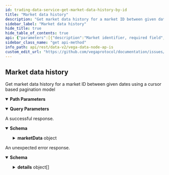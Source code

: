 ```yaml
---
id: trading-data-service-get-market-data-history-by-id
title: "Market data history"
description: "Get market data history for a market ID between given dates using a cursor based pagination model"
sidebar_label: "Market data history"
hide_title: true
hide_table_of_contents: true
api: {"parameters":[{"description":"Market identifier, required field","in":"path","name":"marketId","required":true,"schema":{"type":"string"}},{"description":"Optional Unix time in nanoseconds.","in":"query","name":"startTimestamp","required":false,"schema":{"format":"int64","type":"string"}},{"description":"Optional Unix time in nanoseconds.","in":"query","name":"endTimestamp","required":false,"schema":{"format":"int64","type":"string"}},{"in":"query","name":"pagination.first","required":false,"schema":{"format":"int32","type":"integer"}},{"in":"query","name":"pagination.after","required":false,"schema":{"type":"string"}},{"in":"query","name":"pagination.last","required":false,"schema":{"format":"int32","type":"integer"}},{"in":"query","name":"pagination.before","required":false,"schema":{"type":"string"}},{"description":"Newest records first, older records last, default is true.","in":"query","name":"pagination.newestFirst","required":false,"schema":{"type":"boolean"}},{"description":"Skip the number of records specified, default is 0.","in":"query","name":"offsetPagination.skip","required":false,"schema":{"format":"uint64","type":"string"}},{"description":"Limit the number of returned records to the value specified, default is 50.","in":"query","name":"offsetPagination.limit","required":false,"schema":{"format":"uint64","type":"string"}},{"description":"Descending reverses the order of the records returned,\ndefault is true, if false the results will be returned in ascending order.","in":"query","name":"offsetPagination.descending","required":false,"schema":{"type":"boolean"}}],"responses":{"200":{"content":{"application/json":{"schema":{"properties":{"marketData":{"title":"The list of market data history with the corresponding page information","properties":{"edges":{"items":{"properties":{"cursor":{"title":"Cursor that can be used to fetch further pages","type":"string"},"node":{"title":"'MarketData'","properties":{"auctionEnd":{"format":"int64","title":"Time in seconds until the end of the auction (zero if currently not in auction period)","type":"string"},"auctionStart":{"format":"int64","title":"Time until next auction, or start time of the current auction if market is in auction period","type":"string"},"bestBidPrice":{"description":"Highest price level on an order book for buy orders, as an integer, for example `123456` is a correctly\nformatted price of `1.23456` assuming market configured to 5 decimal places\nThis field is an unsigned integer passed as a string and needs to be scaled using the market's decimal places.","type":"string"},"bestBidVolume":{"description":"Aggregated volume being bid at the best bid price\nThis field is an unsigned integer passed as a string and needs to be scaled using the market's position decimal places.","format":"uint64","type":"string"},"bestOfferPrice":{"description":"Lowest price level on an order book for offer orders\nThis field is an unsigned integer passed as a string and needs to be scaled using the market's decimal places.","type":"string"},"bestOfferVolume":{"description":"Aggregated volume being offered at the best offer price, as an integer, for example `123456` is a correctly\nformatted price of `1.23456` assuming market configured to 5 decimal places\nThis field is an unsigned integer passed as a string and needs to be scaled using the market's position decimal places.","format":"uint64","type":"string"},"bestStaticBidPrice":{"description":"Highest price on the order book for buy orders not including pegged orders\nThis field is an unsigned integer passed as a string and needs to be scaled using the market's decimal places.","type":"string"},"bestStaticBidVolume":{"description":"Total volume at the best static bid price excluding pegged orders\nThis field is an unsigned integer passed as a string and needs to be scaled using the market's position decimal places.","format":"uint64","type":"string"},"bestStaticOfferPrice":{"description":"Lowest price on the order book for sell orders not including pegged orders\nThis field is an unsigned integer passed as a string and needs to be scaled using the market's decimal places.","type":"string"},"bestStaticOfferVolume":{"description":"Total volume at the best static offer price, excluding pegged orders\nThis field is an unsigned integer passed as a string and needs to be scaled using the market's position decimal places.","format":"uint64","type":"string"},"extensionTrigger":{"title":"When a market auction is extended, this field indicates what caused the extension","default":"AUCTION_TRIGGER_UNSPECIFIED","description":"- AUCTION_TRIGGER_UNSPECIFIED: Default value for AuctionTrigger, no auction triggered\n - AUCTION_TRIGGER_BATCH: Batch auction\n - AUCTION_TRIGGER_OPENING: Opening auction\n - AUCTION_TRIGGER_PRICE: Price monitoring trigger\n - AUCTION_TRIGGER_LIQUIDITY: Deprecated\n - AUCTION_TRIGGER_LIQUIDITY_TARGET_NOT_MET: Liquidity auction due to not enough committed liquidity\n - AUCTION_TRIGGER_UNABLE_TO_DEPLOY_LP_ORDERS: Liquidity auction due to not being able to deploy LP orders because there's nothing to peg on one or both sides of the book","enum":["AUCTION_TRIGGER_UNSPECIFIED","AUCTION_TRIGGER_BATCH","AUCTION_TRIGGER_OPENING","AUCTION_TRIGGER_PRICE","AUCTION_TRIGGER_LIQUIDITY","AUCTION_TRIGGER_LIQUIDITY_TARGET_NOT_MET","AUCTION_TRIGGER_UNABLE_TO_DEPLOY_LP_ORDERS"],"type":"string"},"indicativePrice":{"description":"Indicative price (zero if not in auction)\nThis field is an unsigned integer passed as a string and needs to be scaled using the market's decimal places.","type":"string"},"indicativeVolume":{"description":"Indicative volume (zero if not in auction)\nThis field is an unsigned integer passed as a string and needs to be scaled using the market's position decimal places.","format":"uint64","type":"string"},"lastTradedPrice":{"description":"Last traded price of the market\nThis field is an unsigned integer passed as a string and needs to be scaled using the market's decimal places.","type":"string"},"liquidityProviderFeeShare":{"items":{"properties":{"averageEntryValuation":{"title":"The average entry valuation of the liquidity provider for the market","type":"string"},"averageScore":{"title":"The average liquidity score","type":"string"},"equityLikeShare":{"title":"The share own by this liquidity provider (float)","type":"string"},"party":{"title":"The liquidity provider party id","type":"string"}},"title":"The equity like share of liquidity fee for each liquidity provider","type":"object"},"title":"the equity like share of liquidity fee for each liquidity provider","type":"array"},"markPrice":{"description":"Mark price, as an integer, for example `123456` is a correctly\nformatted price of `1.23456` assuming market configured to 5 decimal places\nThis field is an unsigned integer passed as a string and needs to be scaled using the market's decimal places.","type":"string"},"market":{"title":"Market identifier for the data","type":"string"},"marketState":{"title":"The current state of the market","default":"STATE_UNSPECIFIED","description":"- STATE_UNSPECIFIED: Default value, invalid\n - STATE_PROPOSED: The governance proposal valid and accepted\n - STATE_REJECTED: Outcome of governance votes is to reject the market\n - STATE_PENDING: Governance vote passes/wins\n - STATE_CANCELLED: Market triggers cancellation condition or governance\nvotes to close before market becomes Active\n - STATE_ACTIVE: Enactment date reached and usual auction exit checks pass\n - STATE_SUSPENDED: Price monitoring or liquidity monitoring trigger\n - STATE_CLOSED: Governance vote to close (Not currently implemented)\n - STATE_TRADING_TERMINATED: Defined by the product (i.e. from a product parameter,\nspecified in market definition, giving close date/time)\n - STATE_SETTLED: Settlement triggered and completed as defined by product","enum":["STATE_UNSPECIFIED","STATE_PROPOSED","STATE_REJECTED","STATE_PENDING","STATE_CANCELLED","STATE_ACTIVE","STATE_SUSPENDED","STATE_CLOSED","STATE_TRADING_TERMINATED","STATE_SETTLED"],"type":"string"},"marketTradingMode":{"title":"The current trading mode for the market","default":"TRADING_MODE_UNSPECIFIED","description":"- TRADING_MODE_UNSPECIFIED: Default value, this is invalid\n - TRADING_MODE_CONTINUOUS: Normal trading\n - TRADING_MODE_BATCH_AUCTION: Auction trading (FBA)\n - TRADING_MODE_OPENING_AUCTION: Opening auction\n - TRADING_MODE_MONITORING_AUCTION: Auction triggered by monitoring\n - TRADING_MODE_NO_TRADING: No trading is allowed","enum":["TRADING_MODE_UNSPECIFIED","TRADING_MODE_CONTINUOUS","TRADING_MODE_BATCH_AUCTION","TRADING_MODE_OPENING_AUCTION","TRADING_MODE_MONITORING_AUCTION","TRADING_MODE_NO_TRADING"],"type":"string"},"marketValueProxy":{"title":"the market value proxy","type":"string"},"midPrice":{"description":"Arithmetic average of the best bid price and best offer price, as an integer, for example `123456` is a correctly\nformatted price of `1.23456` assuming market configured to 5 decimal places\nThis field is an unsigned integer passed as a string and needs to be scaled using the market's decimal places.","type":"string"},"nextMarkToMarket":{"format":"int64","title":"next MTM timestamp","type":"string"},"openInterest":{"description":"The sum of the size of all positions greater than zero on the market\nThis field is an unsigned integer passed as a string and needs to be scaled using the market's position decimal places.","format":"uint64","type":"string"},"priceMonitoringBounds":{"items":{"properties":{"maxValidPrice":{"description":"Maximum price that isn't currently breaching the specified price monitoring trigger\nThis field is an unsigned integer passed as a string and needs to be scaled using the market's decimal places.","type":"string"},"minValidPrice":{"description":"Minimum price that isn't currently breaching the specified price monitoring trigger\nThis field is an unsigned integer passed as a string and needs to be scaled using the market's decimal places.","type":"string"},"referencePrice":{"description":"Reference price used to calculate the valid price range\nThis field is an unsigned integer passed as a string and needs to be scaled using the market's decimal places.","type":"string"},"trigger":{"properties":{"auctionExtension":{"format":"int64","title":"Price monitoring auction extension duration in seconds should the price\nbreach its theoretical level over the specified horizon at the specified\nprobability level","type":"string"},"horizon":{"format":"int64","title":"Price monitoring projection horizon τ in seconds","type":"string"},"probability":{"title":"Price monitoring probability level p","type":"string"}},"title":"PriceMonitoringTrigger holds together price projection horizon τ, probability level p, and auction extension duration","type":"object"}},"title":"Represents a list of valid (at the current timestamp) price ranges per associated trigger","type":"object"},"title":"One or more price monitoring bounds for the current timestamp","type":"array"},"staticMidPrice":{"description":"Arithmetic average of the best static bid price and best static offer price\nThis field is an unsigned integer passed as a string and needs to be scaled using the market's decimal places.","type":"string"},"suppliedStake":{"description":"Available stake for the given market\nThis field is an unsigned integer passed as a string and needs to be scaled using the settlement asset's decimal places.","type":"string"},"targetStake":{"description":"Targeted stake for the given market\nThis field is an unsigned integer passed as a string and needs to be scaled using the settlement asset's decimal places.","type":"string"},"timestamp":{"format":"int64","title":"Timestamp at which this mark price was relevant, in nanoseconds since the epoch","type":"string"},"trigger":{"title":"When a market is in an auction trading mode, this field indicates what triggered the auction","default":"AUCTION_TRIGGER_UNSPECIFIED","description":"- AUCTION_TRIGGER_UNSPECIFIED: Default value for AuctionTrigger, no auction triggered\n - AUCTION_TRIGGER_BATCH: Batch auction\n - AUCTION_TRIGGER_OPENING: Opening auction\n - AUCTION_TRIGGER_PRICE: Price monitoring trigger\n - AUCTION_TRIGGER_LIQUIDITY: Deprecated\n - AUCTION_TRIGGER_LIQUIDITY_TARGET_NOT_MET: Liquidity auction due to not enough committed liquidity\n - AUCTION_TRIGGER_UNABLE_TO_DEPLOY_LP_ORDERS: Liquidity auction due to not being able to deploy LP orders because there's nothing to peg on one or both sides of the book","enum":["AUCTION_TRIGGER_UNSPECIFIED","AUCTION_TRIGGER_BATCH","AUCTION_TRIGGER_OPENING","AUCTION_TRIGGER_PRICE","AUCTION_TRIGGER_LIQUIDITY","AUCTION_TRIGGER_LIQUIDITY_TARGET_NOT_MET","AUCTION_TRIGGER_UNABLE_TO_DEPLOY_LP_ORDERS"],"type":"string"}},"type":"object"}},"title":"Represents the market data with corresponding cursor for it","type":"object"},"title":"List of market data chunks","type":"array"},"pageInfo":{"title":"Page information that is used for fetching further pages","properties":{"endCursor":{"title":"End cursor","type":"string"},"hasNextPage":{"title":"Indicator if there is a next page","type":"boolean"},"hasPreviousPage":{"title":"Indicator if there is a previous page","type":"boolean"},"startCursor":{"title":"Start cursor","type":"string"}},"type":"object"}},"type":"object"}},"title":"Response that is received when querying Market Data History","type":"object"}}},"description":"A successful response."},"default":{"content":{"application/json":{"schema":{"properties":{"code":{"format":"int32","type":"integer"},"details":{"items":{"additionalProperties":{},"properties":{"@type":{"type":"string"}},"type":"object"},"type":"array"},"message":{"type":"string"}},"type":"object"}}},"description":"An unexpected error response."}},"tags":["TradingDataService"],"description":"Get market data history for a market ID between given dates using a cursor based pagination model","operationId":"TradingDataService_GetMarketDataHistoryByID","method":"get","path":"/api/v2/market/data/{marketId}","servers":[{"url":"https://api.n07.testnet.vega.xyz","description":"n07 (data node)"},{"url":"https://api.n08.testnet.vega.xyz","description":"n08 (data node)"},{"url":"https://api.n09.testnet.vega.xyz","description":"n09 (data node)"}],"info":{"title":"Vega data node APIs","version":"v0.69.0"},"postman":{"name":"Market data history","description":{"content":"Get market data history for a market ID between given dates using a cursor based pagination model","type":"text/plain"},"url":{"path":["api","v2","market","data",":marketId"],"host":["{{baseUrl}}"],"query":[{"disabled":false,"description":{"content":"Optional Unix time in nanoseconds.","type":"text/plain"},"key":"startTimestamp","value":""},{"disabled":false,"description":{"content":"Optional Unix time in nanoseconds.","type":"text/plain"},"key":"endTimestamp","value":""},{"disabled":false,"key":"pagination.first","value":""},{"disabled":false,"key":"pagination.after","value":""},{"disabled":false,"key":"pagination.last","value":""},{"disabled":false,"key":"pagination.before","value":""},{"disabled":false,"description":{"content":"Newest records first, older records last, default is true.","type":"text/plain"},"key":"pagination.newestFirst","value":""},{"disabled":false,"description":{"content":"Skip the number of records specified, default is 0.","type":"text/plain"},"key":"offsetPagination.skip","value":""},{"disabled":false,"description":{"content":"Limit the number of returned records to the value specified, default is 50.","type":"text/plain"},"key":"offsetPagination.limit","value":""},{"disabled":false,"description":{"content":"Descending reverses the order of the records returned,\ndefault is true, if false the results will be returned in ascending order.","type":"text/plain"},"key":"offsetPagination.descending","value":""}],"variable":[{"disabled":false,"description":{"content":"(Required) Market identifier, required field","type":"text/plain"},"type":"any","value":"","key":"marketId"}]},"header":[{"key":"Accept","value":"application/json"}],"method":"GET"}}
sidebar_class_name: "get api-method"
info_path: api/rest/data-v2/vega-data-node-ap-is
custom_edit_url: "https://github.com/vegaprotocol/documentation/issues/new?labels=documentation&title=[Documentation] Requesting changes to 'Market data history' (trading-data-service-get-market-data-history-by-id)"
---
```



## Market data history



Get market data history for a market ID between given dates using a cursor based pagination model

<details style={{"marginBottom":"1rem"}} data-collapsed={false} open={true}><summary style={{}}><strong>Path Parameters</strong></summary><div><ul><ParamsItem className={"paramsItem"} param={{"description":"Market identifier, required field","in":"path","name":"marketId","required":true,"schema":{"type":"string"}}}></ParamsItem></ul></div></details><details style={{"marginBottom":"1rem"}} data-collapsed={false} open={true}><summary style={{}}><strong>Query Parameters</strong></summary><div><ul><ParamsItem className={"paramsItem"} param={{"description":"Optional Unix time in nanoseconds.","in":"query","name":"startTimestamp","required":false,"schema":{"format":"int64","type":"string"}}}></ParamsItem><ParamsItem className={"paramsItem"} param={{"description":"Optional Unix time in nanoseconds.","in":"query","name":"endTimestamp","required":false,"schema":{"format":"int64","type":"string"}}}></ParamsItem><ParamsItem className={"paramsItem"} param={{"in":"query","name":"pagination.first","required":false,"schema":{"format":"int32","type":"integer"}}}></ParamsItem><ParamsItem className={"paramsItem"} param={{"in":"query","name":"pagination.after","required":false,"schema":{"type":"string"}}}></ParamsItem><ParamsItem className={"paramsItem"} param={{"in":"query","name":"pagination.last","required":false,"schema":{"format":"int32","type":"integer"}}}></ParamsItem><ParamsItem className={"paramsItem"} param={{"in":"query","name":"pagination.before","required":false,"schema":{"type":"string"}}}></ParamsItem><ParamsItem className={"paramsItem"} param={{"description":"Newest records first, older records last, default is true.","in":"query","name":"pagination.newestFirst","required":false,"schema":{"type":"boolean"}}}></ParamsItem><ParamsItem className={"paramsItem"} param={{"description":"Skip the number of records specified, default is 0.","in":"query","name":"offsetPagination.skip","required":false,"schema":{"format":"uint64","type":"string"}}}></ParamsItem><ParamsItem className={"paramsItem"} param={{"description":"Limit the number of returned records to the value specified, default is 50.","in":"query","name":"offsetPagination.limit","required":false,"schema":{"format":"uint64","type":"string"}}}></ParamsItem><ParamsItem className={"paramsItem"} param={{"description":"Descending reverses the order of the records returned,\ndefault is true, if false the results will be returned in ascending order.","in":"query","name":"offsetPagination.descending","required":false,"schema":{"type":"boolean"}}}></ParamsItem></ul></div></details><div><ApiTabs><TabItem label={"200"} value={"200"}><div>

A successful response.

</div><div><MimeTabs schemaType={"response"}><TabItem label={"application/json"} value={"application/json"}><SchemaTabs><TabItem label={"Schema"} value={"Schema"}><details style={{}} data-collapsed={false} open={true}><summary style={{"textAlign":"left"}}><strong>Schema</strong></summary><div style={{"textAlign":"left","marginLeft":"1rem"}}></div><ul style={{"marginLeft":"1rem"}}><SchemaItem collapsible={true} className={"schemaItem"}><details style={{}}><summary style={{}}><strong>marketData</strong><span style={{"opacity":"0.6"}}> object</span></summary><div style={{"marginLeft":"1rem"}}><SchemaItem collapsible={true} className={"schemaItem"}><details style={{}}><summary style={{}}><strong>edges</strong><span style={{"opacity":"0.6"}}> object[]</span></summary><div style={{"marginLeft":"1rem"}}><SchemaItem collapsible={false} name={"cursor"} required={false} schemaDescription={undefined} schemaName={"Cursor that can be used to fetch further pages"} qualifierMessage={undefined} defaultValue={undefined}></SchemaItem><SchemaItem collapsible={true} className={"schemaItem"}><details style={{}}><summary style={{}}><strong>node</strong><span style={{"opacity":"0.6"}}> object</span></summary><div style={{"marginLeft":"1rem"}}><SchemaItem collapsible={false} name={"auctionEnd"} required={false} schemaDescription={undefined} schemaName={"int64"} qualifierMessage={undefined} defaultValue={undefined}></SchemaItem><SchemaItem collapsible={false} name={"auctionStart"} required={false} schemaDescription={undefined} schemaName={"int64"} qualifierMessage={undefined} defaultValue={undefined}></SchemaItem><SchemaItem collapsible={false} name={"bestBidPrice"} required={false} schemaDescription={"Highest price level on an order book for buy orders, as an integer, for example `123456` is a correctly\nformatted price of `1.23456` assuming market configured to 5 decimal places\nThis field is an unsigned integer passed as a string and needs to be scaled using the market's decimal places."} schemaName={"string"} qualifierMessage={undefined} defaultValue={undefined}></SchemaItem><SchemaItem collapsible={false} name={"bestBidVolume"} required={false} schemaDescription={"Aggregated volume being bid at the best bid price\nThis field is an unsigned integer passed as a string and needs to be scaled using the market's position decimal places."} schemaName={"uint64"} qualifierMessage={undefined} defaultValue={undefined}></SchemaItem><SchemaItem collapsible={false} name={"bestOfferPrice"} required={false} schemaDescription={"Lowest price level on an order book for offer orders\nThis field is an unsigned integer passed as a string and needs to be scaled using the market's decimal places."} schemaName={"string"} qualifierMessage={undefined} defaultValue={undefined}></SchemaItem><SchemaItem collapsible={false} name={"bestOfferVolume"} required={false} schemaDescription={"Aggregated volume being offered at the best offer price, as an integer, for example `123456` is a correctly\nformatted price of `1.23456` assuming market configured to 5 decimal places\nThis field is an unsigned integer passed as a string and needs to be scaled using the market's position decimal places."} schemaName={"uint64"} qualifierMessage={undefined} defaultValue={undefined}></SchemaItem><SchemaItem collapsible={false} name={"bestStaticBidPrice"} required={false} schemaDescription={"Highest price on the order book for buy orders not including pegged orders\nThis field is an unsigned integer passed as a string and needs to be scaled using the market's decimal places."} schemaName={"string"} qualifierMessage={undefined} defaultValue={undefined}></SchemaItem><SchemaItem collapsible={false} name={"bestStaticBidVolume"} required={false} schemaDescription={"Total volume at the best static bid price excluding pegged orders\nThis field is an unsigned integer passed as a string and needs to be scaled using the market's position decimal places."} schemaName={"uint64"} qualifierMessage={undefined} defaultValue={undefined}></SchemaItem><SchemaItem collapsible={false} name={"bestStaticOfferPrice"} required={false} schemaDescription={"Lowest price on the order book for sell orders not including pegged orders\nThis field is an unsigned integer passed as a string and needs to be scaled using the market's decimal places."} schemaName={"string"} qualifierMessage={undefined} defaultValue={undefined}></SchemaItem><SchemaItem collapsible={false} name={"bestStaticOfferVolume"} required={false} schemaDescription={"Total volume at the best static offer price, excluding pegged orders\nThis field is an unsigned integer passed as a string and needs to be scaled using the market's position decimal places."} schemaName={"uint64"} qualifierMessage={undefined} defaultValue={undefined}></SchemaItem><SchemaItem collapsible={false} name={"extensionTrigger"} required={false} schemaDescription={"- AUCTION_TRIGGER_UNSPECIFIED: Default value for AuctionTrigger, no auction triggered\n - AUCTION_TRIGGER_BATCH: Batch auction\n - AUCTION_TRIGGER_OPENING: Opening auction\n - AUCTION_TRIGGER_PRICE: Price monitoring trigger\n - AUCTION_TRIGGER_LIQUIDITY: Deprecated\n - AUCTION_TRIGGER_LIQUIDITY_TARGET_NOT_MET: Liquidity auction due to not enough committed liquidity\n - AUCTION_TRIGGER_UNABLE_TO_DEPLOY_LP_ORDERS: Liquidity auction due to not being able to deploy LP orders because there's nothing to peg on one or both sides of the book"} schemaName={"When a market auction is extended, this field indicates what caused the extension"} qualifierMessage={"**Possible values:** [`AUCTION_TRIGGER_UNSPECIFIED`, `AUCTION_TRIGGER_BATCH`, `AUCTION_TRIGGER_OPENING`, `AUCTION_TRIGGER_PRICE`, `AUCTION_TRIGGER_LIQUIDITY`, `AUCTION_TRIGGER_LIQUIDITY_TARGET_NOT_MET`, `AUCTION_TRIGGER_UNABLE_TO_DEPLOY_LP_ORDERS`]"} defaultValue={"AUCTION_TRIGGER_UNSPECIFIED"}></SchemaItem><SchemaItem collapsible={false} name={"indicativePrice"} required={false} schemaDescription={"Indicative price (zero if not in auction)\nThis field is an unsigned integer passed as a string and needs to be scaled using the market's decimal places."} schemaName={"string"} qualifierMessage={undefined} defaultValue={undefined}></SchemaItem><SchemaItem collapsible={false} name={"indicativeVolume"} required={false} schemaDescription={"Indicative volume (zero if not in auction)\nThis field is an unsigned integer passed as a string and needs to be scaled using the market's position decimal places."} schemaName={"uint64"} qualifierMessage={undefined} defaultValue={undefined}></SchemaItem><SchemaItem collapsible={false} name={"lastTradedPrice"} required={false} schemaDescription={"Last traded price of the market\nThis field is an unsigned integer passed as a string and needs to be scaled using the market's decimal places."} schemaName={"string"} qualifierMessage={undefined} defaultValue={undefined}></SchemaItem><SchemaItem collapsible={true} className={"schemaItem"}><details style={{}}><summary style={{}}><strong>liquidityProviderFeeShare</strong><span style={{"opacity":"0.6"}}> object[]</span></summary><div style={{"marginLeft":"1rem"}}><SchemaItem collapsible={false} name={"averageEntryValuation"} required={false} schemaDescription={undefined} schemaName={"The average entry valuation of the liquidity provider for the market"} qualifierMessage={undefined} defaultValue={undefined}></SchemaItem><SchemaItem collapsible={false} name={"averageScore"} required={false} schemaDescription={undefined} schemaName={"The average liquidity score"} qualifierMessage={undefined} defaultValue={undefined}></SchemaItem><SchemaItem collapsible={false} name={"equityLikeShare"} required={false} schemaDescription={undefined} schemaName={"The share own by this liquidity provider (float)"} qualifierMessage={undefined} defaultValue={undefined}></SchemaItem><SchemaItem collapsible={false} name={"party"} required={false} schemaDescription={undefined} schemaName={"The liquidity provider party id"} qualifierMessage={undefined} defaultValue={undefined}></SchemaItem></div></details></SchemaItem><SchemaItem collapsible={false} name={"markPrice"} required={false} schemaDescription={"Mark price, as an integer, for example `123456` is a correctly\nformatted price of `1.23456` assuming market configured to 5 decimal places\nThis field is an unsigned integer passed as a string and needs to be scaled using the market's decimal places."} schemaName={"string"} qualifierMessage={undefined} defaultValue={undefined}></SchemaItem><SchemaItem collapsible={false} name={"market"} required={false} schemaDescription={undefined} schemaName={"Market identifier for the data"} qualifierMessage={undefined} defaultValue={undefined}></SchemaItem><SchemaItem collapsible={false} name={"marketState"} required={false} schemaDescription={"- STATE_UNSPECIFIED: Default value, invalid\n - STATE_PROPOSED: The governance proposal valid and accepted\n - STATE_REJECTED: Outcome of governance votes is to reject the market\n - STATE_PENDING: Governance vote passes/wins\n - STATE_CANCELLED: Market triggers cancellation condition or governance\nvotes to close before market becomes Active\n - STATE_ACTIVE: Enactment date reached and usual auction exit checks pass\n - STATE_SUSPENDED: Price monitoring or liquidity monitoring trigger\n - STATE_CLOSED: Governance vote to close (Not currently implemented)\n - STATE_TRADING_TERMINATED: Defined by the product (i.e. from a product parameter,\nspecified in market definition, giving close date/time)\n - STATE_SETTLED: Settlement triggered and completed as defined by product"} schemaName={"The current state of the market"} qualifierMessage={"**Possible values:** [`STATE_UNSPECIFIED`, `STATE_PROPOSED`, `STATE_REJECTED`, `STATE_PENDING`, `STATE_CANCELLED`, `STATE_ACTIVE`, `STATE_SUSPENDED`, `STATE_CLOSED`, `STATE_TRADING_TERMINATED`, `STATE_SETTLED`]"} defaultValue={"STATE_UNSPECIFIED"}></SchemaItem><SchemaItem collapsible={false} name={"marketTradingMode"} required={false} schemaDescription={"- TRADING_MODE_UNSPECIFIED: Default value, this is invalid\n - TRADING_MODE_CONTINUOUS: Normal trading\n - TRADING_MODE_BATCH_AUCTION: Auction trading (FBA)\n - TRADING_MODE_OPENING_AUCTION: Opening auction\n - TRADING_MODE_MONITORING_AUCTION: Auction triggered by monitoring\n - TRADING_MODE_NO_TRADING: No trading is allowed"} schemaName={"The current trading mode for the market"} qualifierMessage={"**Possible values:** [`TRADING_MODE_UNSPECIFIED`, `TRADING_MODE_CONTINUOUS`, `TRADING_MODE_BATCH_AUCTION`, `TRADING_MODE_OPENING_AUCTION`, `TRADING_MODE_MONITORING_AUCTION`, `TRADING_MODE_NO_TRADING`]"} defaultValue={"TRADING_MODE_UNSPECIFIED"}></SchemaItem><SchemaItem collapsible={false} name={"marketValueProxy"} required={false} schemaDescription={undefined} schemaName={"the market value proxy"} qualifierMessage={undefined} defaultValue={undefined}></SchemaItem><SchemaItem collapsible={false} name={"midPrice"} required={false} schemaDescription={"Arithmetic average of the best bid price and best offer price, as an integer, for example `123456` is a correctly\nformatted price of `1.23456` assuming market configured to 5 decimal places\nThis field is an unsigned integer passed as a string and needs to be scaled using the market's decimal places."} schemaName={"string"} qualifierMessage={undefined} defaultValue={undefined}></SchemaItem><SchemaItem collapsible={false} name={"nextMarkToMarket"} required={false} schemaDescription={undefined} schemaName={"int64"} qualifierMessage={undefined} defaultValue={undefined}></SchemaItem><SchemaItem collapsible={false} name={"openInterest"} required={false} schemaDescription={"The sum of the size of all positions greater than zero on the market\nThis field is an unsigned integer passed as a string and needs to be scaled using the market's position decimal places."} schemaName={"uint64"} qualifierMessage={undefined} defaultValue={undefined}></SchemaItem><SchemaItem collapsible={true} className={"schemaItem"}><details style={{}}><summary style={{}}><strong>priceMonitoringBounds</strong><span style={{"opacity":"0.6"}}> object[]</span></summary><div style={{"marginLeft":"1rem"}}><SchemaItem collapsible={false} name={"maxValidPrice"} required={false} schemaDescription={"Maximum price that isn't currently breaching the specified price monitoring trigger\nThis field is an unsigned integer passed as a string and needs to be scaled using the market's decimal places."} schemaName={"string"} qualifierMessage={undefined} defaultValue={undefined}></SchemaItem><SchemaItem collapsible={false} name={"minValidPrice"} required={false} schemaDescription={"Minimum price that isn't currently breaching the specified price monitoring trigger\nThis field is an unsigned integer passed as a string and needs to be scaled using the market's decimal places."} schemaName={"string"} qualifierMessage={undefined} defaultValue={undefined}></SchemaItem><SchemaItem collapsible={false} name={"referencePrice"} required={false} schemaDescription={"Reference price used to calculate the valid price range\nThis field is an unsigned integer passed as a string and needs to be scaled using the market's decimal places."} schemaName={"string"} qualifierMessage={undefined} defaultValue={undefined}></SchemaItem><SchemaItem collapsible={true} className={"schemaItem"}><details style={{}}><summary style={{}}><strong>trigger</strong><span style={{"opacity":"0.6"}}> object</span></summary><div style={{"marginLeft":"1rem"}}><SchemaItem collapsible={false} name={"auctionExtension"} required={false} schemaDescription={undefined} schemaName={"int64"} qualifierMessage={undefined} defaultValue={undefined}></SchemaItem><SchemaItem collapsible={false} name={"horizon"} required={false} schemaDescription={undefined} schemaName={"int64"} qualifierMessage={undefined} defaultValue={undefined}></SchemaItem><SchemaItem collapsible={false} name={"probability"} required={false} schemaDescription={undefined} schemaName={"Price monitoring probability level p"} qualifierMessage={undefined} defaultValue={undefined}></SchemaItem></div></details></SchemaItem></div></details></SchemaItem><SchemaItem collapsible={false} name={"staticMidPrice"} required={false} schemaDescription={"Arithmetic average of the best static bid price and best static offer price\nThis field is an unsigned integer passed as a string and needs to be scaled using the market's decimal places."} schemaName={"string"} qualifierMessage={undefined} defaultValue={undefined}></SchemaItem><SchemaItem collapsible={false} name={"suppliedStake"} required={false} schemaDescription={"Available stake for the given market\nThis field is an unsigned integer passed as a string and needs to be scaled using the settlement asset's decimal places."} schemaName={"string"} qualifierMessage={undefined} defaultValue={undefined}></SchemaItem><SchemaItem collapsible={false} name={"targetStake"} required={false} schemaDescription={"Targeted stake for the given market\nThis field is an unsigned integer passed as a string and needs to be scaled using the settlement asset's decimal places."} schemaName={"string"} qualifierMessage={undefined} defaultValue={undefined}></SchemaItem><SchemaItem collapsible={false} name={"timestamp"} required={false} schemaDescription={undefined} schemaName={"int64"} qualifierMessage={undefined} defaultValue={undefined}></SchemaItem><SchemaItem collapsible={false} name={"trigger"} required={false} schemaDescription={"- AUCTION_TRIGGER_UNSPECIFIED: Default value for AuctionTrigger, no auction triggered\n - AUCTION_TRIGGER_BATCH: Batch auction\n - AUCTION_TRIGGER_OPENING: Opening auction\n - AUCTION_TRIGGER_PRICE: Price monitoring trigger\n - AUCTION_TRIGGER_LIQUIDITY: Deprecated\n - AUCTION_TRIGGER_LIQUIDITY_TARGET_NOT_MET: Liquidity auction due to not enough committed liquidity\n - AUCTION_TRIGGER_UNABLE_TO_DEPLOY_LP_ORDERS: Liquidity auction due to not being able to deploy LP orders because there's nothing to peg on one or both sides of the book"} schemaName={"When a market is in an auction trading mode, this field indicates what triggered the auction"} qualifierMessage={"**Possible values:** [`AUCTION_TRIGGER_UNSPECIFIED`, `AUCTION_TRIGGER_BATCH`, `AUCTION_TRIGGER_OPENING`, `AUCTION_TRIGGER_PRICE`, `AUCTION_TRIGGER_LIQUIDITY`, `AUCTION_TRIGGER_LIQUIDITY_TARGET_NOT_MET`, `AUCTION_TRIGGER_UNABLE_TO_DEPLOY_LP_ORDERS`]"} defaultValue={"AUCTION_TRIGGER_UNSPECIFIED"}></SchemaItem></div></details></SchemaItem></div></details></SchemaItem><SchemaItem collapsible={true} className={"schemaItem"}><details style={{}}><summary style={{}}><strong>pageInfo</strong><span style={{"opacity":"0.6"}}> object</span></summary><div style={{"marginLeft":"1rem"}}><SchemaItem collapsible={false} name={"endCursor"} required={false} schemaDescription={undefined} schemaName={"End cursor"} qualifierMessage={undefined} defaultValue={undefined}></SchemaItem><SchemaItem collapsible={false} name={"hasNextPage"} required={false} schemaDescription={undefined} schemaName={"Indicator if there is a next page"} qualifierMessage={undefined} defaultValue={undefined}></SchemaItem><SchemaItem collapsible={false} name={"hasPreviousPage"} required={false} schemaDescription={undefined} schemaName={"Indicator if there is a previous page"} qualifierMessage={undefined} defaultValue={undefined}></SchemaItem><SchemaItem collapsible={false} name={"startCursor"} required={false} schemaDescription={undefined} schemaName={"Start cursor"} qualifierMessage={undefined} defaultValue={undefined}></SchemaItem></div></details></SchemaItem></div></details></SchemaItem></ul></details></TabItem><TabItem label={"Example (from schema)"} value={"Example (from schema)"}><ResponseSamples responseExample={"{\n  \"marketData\": {\n    \"edges\": [\n      {\n        \"cursor\": \"string\",\n        \"node\": {\n          \"auctionEnd\": \"string\",\n          \"auctionStart\": \"string\",\n          \"bestBidPrice\": \"string\",\n          \"bestBidVolume\": \"string\",\n          \"bestOfferPrice\": \"string\",\n          \"bestOfferVolume\": \"string\",\n          \"bestStaticBidPrice\": \"string\",\n          \"bestStaticBidVolume\": \"string\",\n          \"bestStaticOfferPrice\": \"string\",\n          \"bestStaticOfferVolume\": \"string\",\n          \"extensionTrigger\": \"AUCTION_TRIGGER_UNSPECIFIED\",\n          \"indicativePrice\": \"string\",\n          \"indicativeVolume\": \"string\",\n          \"lastTradedPrice\": \"string\",\n          \"liquidityProviderFeeShare\": [\n            {\n              \"averageEntryValuation\": \"string\",\n              \"averageScore\": \"string\",\n              \"equityLikeShare\": \"string\",\n              \"party\": \"string\"\n            }\n          ],\n          \"markPrice\": \"string\",\n          \"market\": \"string\",\n          \"marketState\": \"STATE_UNSPECIFIED\",\n          \"marketTradingMode\": \"TRADING_MODE_UNSPECIFIED\",\n          \"marketValueProxy\": \"string\",\n          \"midPrice\": \"string\",\n          \"nextMarkToMarket\": \"string\",\n          \"openInterest\": \"string\",\n          \"priceMonitoringBounds\": [\n            {\n              \"maxValidPrice\": \"string\",\n              \"minValidPrice\": \"string\",\n              \"referencePrice\": \"string\",\n              \"trigger\": {\n                \"auctionExtension\": \"string\",\n                \"horizon\": \"string\",\n                \"probability\": \"string\"\n              }\n            }\n          ],\n          \"staticMidPrice\": \"string\",\n          \"suppliedStake\": \"string\",\n          \"targetStake\": \"string\",\n          \"timestamp\": \"string\",\n          \"trigger\": \"AUCTION_TRIGGER_UNSPECIFIED\"\n        }\n      }\n    ],\n    \"pageInfo\": {\n      \"endCursor\": \"string\",\n      \"hasNextPage\": true,\n      \"hasPreviousPage\": true,\n      \"startCursor\": \"string\"\n    }\n  }\n}"} language={"json"}></ResponseSamples></TabItem></SchemaTabs></TabItem></MimeTabs></div></TabItem><TabItem label={"default"} value={"default"}><div>

An unexpected error response.

</div><div><MimeTabs schemaType={"response"}><TabItem label={"application/json"} value={"application/json"}><SchemaTabs><TabItem label={"Schema"} value={"Schema"}><details style={{}} data-collapsed={false} open={true}><summary style={{"textAlign":"left"}}><strong>Schema</strong></summary><div style={{"textAlign":"left","marginLeft":"1rem"}}></div><ul style={{"marginLeft":"1rem"}}><SchemaItem collapsible={false} name={"code"} required={false} schemaDescription={undefined} schemaName={"int32"} qualifierMessage={undefined} defaultValue={undefined}></SchemaItem><SchemaItem collapsible={true} className={"schemaItem"}><details style={{}}><summary style={{}}><strong>details</strong><span style={{"opacity":"0.6"}}> object[]</span></summary><div style={{"marginLeft":"1rem"}}><SchemaItem collapsible={false} name={"@type"} required={false} schemaDescription={undefined} schemaName={"string"} qualifierMessage={undefined} defaultValue={undefined}></SchemaItem></div></details></SchemaItem><SchemaItem collapsible={false} name={"message"} required={false} schemaDescription={undefined} schemaName={"string"} qualifierMessage={undefined} defaultValue={undefined}></SchemaItem></ul></details></TabItem><TabItem label={"Example (from schema)"} value={"Example (from schema)"}><ResponseSamples responseExample={"{\n  \"code\": 0,\n  \"details\": [\n    {\n      \"@type\": \"string\"\n    }\n  ],\n  \"message\": \"string\"\n}"} language={"json"}></ResponseSamples></TabItem></SchemaTabs></TabItem></MimeTabs></div></TabItem></ApiTabs></div>
